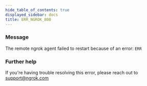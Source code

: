 ```yaml
---
hide_table_of_contents: true
displayed_sidebar: docs
title: ERR_NGROK_808
---
```


### Message

The remote ngrok agent failed to restart because of an error: `ERR`

<ErrorDetails />

### Further help

If you're having trouble resolving this error, please reach out to [support@ngrok.com](mailto:support@ngrok.com?subject=Help%20with%20ERR_NGROK_808)
